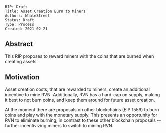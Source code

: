 <pre>
RIP: Draft
Title: Asset Creation Burn to Miners
Authors: WhaleStreet
Status: Draft
Type: Process
Created: 2021-02-21
</pre>

==Abstract==
This RIP proposes to reward miners with the coins that are burned when creating assets.

==Motivation==
Asset creation costs, that are rewarded to miners, create an additional incentive to mine RVN. Additionally, RVN has a hard-cap on supply, making it best to not burn coins, and keep them around for future asset creation.

At the moment there are proposals on other blockchains (EIP 1559) to burn coins and play with the monetary supply. This presents an opportunity for RVN to eliminate burning, in contrast to these other blockchain proposals -- further incentivizing miners to switch to mining RVN.